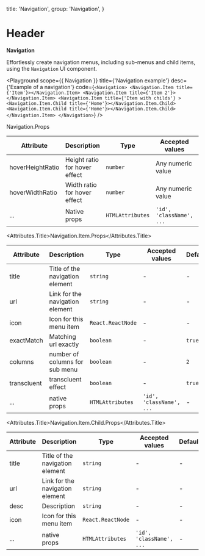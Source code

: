 
  title: 'Navigation',
  group: 'Navigation',
}

# Header

**Navigation**

Effortlessly create navigation menus, including sub-menus and child items, using the `Navigation` UI component.

<Playground
  scope={{ Navigation }}
  title={'Navigation example'}
  desc={'Example of a navigation'}
  code={`
  <Navigation>
   <Navigation.Item title={'Item'}></Navigation.Item>
   <Navigation.Item title={'Item 2'}></Navigation.Item>
   <Navigation.Item title={'Item with childs'} >
      <Navigation.Item.Child title={'Home'}></Navigation.Item.Child>
      <Navigation.Item.Child title={'Home'}></Navigation.Item.Child>
   </Navigation.Item>
  </Navigation>
`}
/>

<Attributes edit="/app/components/navigation.mdx">
<Attributes.Title>Navigation.Props</Attributes.Title>

| Attribute         | Description                            | Type             | Accepted values          | Default |
| ----------------- | -------------------------------------- | ---------------- | ------------------------ | ------- |
| hoverHeightRatio  | Height ratio for hover effect          | `number`         | Any numeric value        | `0.7`   |
| hoverWidthRatio   | Width ratio for hover effect           | `number`         | Any numeric value        | `1.05`  |
| ...               | Native props                           | `HTMLAttributes` | `'id', 'className', ...` | -       |

<Attributes.Title>Navigation.Item.Props</Attributes.Title>

| Attribute   | Description                     | Type              | Accepted values          | Default |
| ----------- | ------------------------------- | ----------------- | ------------------------ | ------- |
| title       | Title of the navigation element | `string`          | -                        | -       |
| url         | Link for the navigation element | `string`          | -                        | -       |
| icon        | Icon for this menu item         | `React.ReactNode` | -                        | -       |
| exactMatch  | Matching url exactly            | `boolean`         | -                        | `true`  |
| columns     | number of columns for sub menu  | `boolean`         | -                        | `2`     |
| transcluent | transcluent effect              | `boolean`         | -                        | `true`  |
| ...         | native props                    | `HTMLAttributes`  | `'id', 'className', ...` | -       |

<Attributes.Title>Navigation.Item.Child.Props</Attributes.Title>

| Attribute | Description                     | Type              | Accepted values          | Default |
| --------- | ------------------------------- | ----------------- | ------------------------ | ------- |
| title     | Title of the navigation element | `string`          | -                        | -       |
| url       | Link for the navigation element | `string`          | -                        | -       |
| desc      | Description                     | `string`          | -                        | -       |
| icon      | Icon for this menu item         | `React.ReactNode` | -                        | -       |
| ...       | native props                    | `HTMLAttributes`  | `'id', 'className', ...` | -       |

</Attributes>
